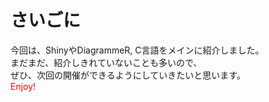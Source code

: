 # さいごに {-}


<p id="lastpage">
今回は、ShinyやDiagrammeR, C言語をメインに紹介しました。<br/>
まだまだ、紹介しきれていないことも多いので、<br/>
ぜひ、次回の開催ができるようにしていきたいと思います。<br/>
<span style="color: red;">Enjoy!</span>
</p>
